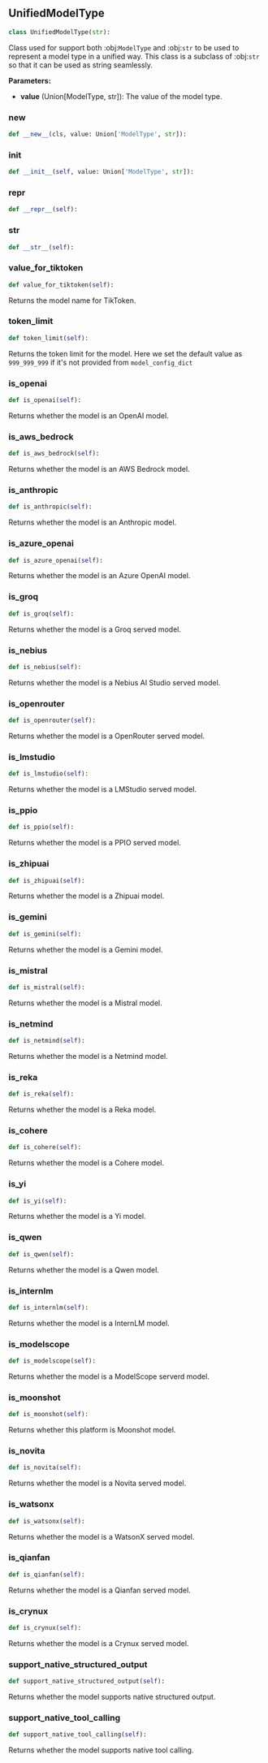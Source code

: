 <a id="camel.types.unified_model_type"></a>

<a id="camel.types.unified_model_type.UnifiedModelType"></a>

## UnifiedModelType

```python
class UnifiedModelType(str):
```

Class used for support both :obj:`ModelType` and :obj:`str` to be used
to represent a model type in a unified way. This class is a subclass of
:obj:`str` so that it can be used as string seamlessly.

**Parameters:**

- **value** (Union[ModelType, str]): The value of the model type.

<a id="camel.types.unified_model_type.UnifiedModelType.__new__"></a>

### __new__

```python
def __new__(cls, value: Union['ModelType', str]):
```

<a id="camel.types.unified_model_type.UnifiedModelType.__init__"></a>

### __init__

```python
def __init__(self, value: Union['ModelType', str]):
```

<a id="camel.types.unified_model_type.UnifiedModelType.__repr__"></a>

### __repr__

```python
def __repr__(self):
```

<a id="camel.types.unified_model_type.UnifiedModelType.__str__"></a>

### __str__

```python
def __str__(self):
```

<a id="camel.types.unified_model_type.UnifiedModelType.value_for_tiktoken"></a>

### value_for_tiktoken

```python
def value_for_tiktoken(self):
```

Returns the model name for TikToken.

<a id="camel.types.unified_model_type.UnifiedModelType.token_limit"></a>

### token_limit

```python
def token_limit(self):
```

Returns the token limit for the model. Here we set the default
value as `999_999_999` if it's not provided from `model_config_dict`

<a id="camel.types.unified_model_type.UnifiedModelType.is_openai"></a>

### is_openai

```python
def is_openai(self):
```

Returns whether the model is an OpenAI model.

<a id="camel.types.unified_model_type.UnifiedModelType.is_aws_bedrock"></a>

### is_aws_bedrock

```python
def is_aws_bedrock(self):
```

Returns whether the model is an AWS Bedrock model.

<a id="camel.types.unified_model_type.UnifiedModelType.is_anthropic"></a>

### is_anthropic

```python
def is_anthropic(self):
```

Returns whether the model is an Anthropic model.

<a id="camel.types.unified_model_type.UnifiedModelType.is_azure_openai"></a>

### is_azure_openai

```python
def is_azure_openai(self):
```

Returns whether the model is an Azure OpenAI model.

<a id="camel.types.unified_model_type.UnifiedModelType.is_groq"></a>

### is_groq

```python
def is_groq(self):
```

Returns whether the model is a Groq served model.

<a id="camel.types.unified_model_type.UnifiedModelType.is_nebius"></a>

### is_nebius

```python
def is_nebius(self):
```

Returns whether the model is a Nebius AI Studio served model.

<a id="camel.types.unified_model_type.UnifiedModelType.is_openrouter"></a>

### is_openrouter

```python
def is_openrouter(self):
```

Returns whether the model is a OpenRouter served model.

<a id="camel.types.unified_model_type.UnifiedModelType.is_lmstudio"></a>

### is_lmstudio

```python
def is_lmstudio(self):
```

Returns whether the model is a LMStudio served model.

<a id="camel.types.unified_model_type.UnifiedModelType.is_ppio"></a>

### is_ppio

```python
def is_ppio(self):
```

Returns whether the model is a PPIO served model.

<a id="camel.types.unified_model_type.UnifiedModelType.is_zhipuai"></a>

### is_zhipuai

```python
def is_zhipuai(self):
```

Returns whether the model is a Zhipuai model.

<a id="camel.types.unified_model_type.UnifiedModelType.is_gemini"></a>

### is_gemini

```python
def is_gemini(self):
```

Returns whether the model is a Gemini model.

<a id="camel.types.unified_model_type.UnifiedModelType.is_mistral"></a>

### is_mistral

```python
def is_mistral(self):
```

Returns whether the model is a Mistral model.

<a id="camel.types.unified_model_type.UnifiedModelType.is_netmind"></a>

### is_netmind

```python
def is_netmind(self):
```

Returns whether the model is a Netmind model.

<a id="camel.types.unified_model_type.UnifiedModelType.is_reka"></a>

### is_reka

```python
def is_reka(self):
```

Returns whether the model is a Reka model.

<a id="camel.types.unified_model_type.UnifiedModelType.is_cohere"></a>

### is_cohere

```python
def is_cohere(self):
```

Returns whether the model is a Cohere model.

<a id="camel.types.unified_model_type.UnifiedModelType.is_yi"></a>

### is_yi

```python
def is_yi(self):
```

Returns whether the model is a Yi model.

<a id="camel.types.unified_model_type.UnifiedModelType.is_qwen"></a>

### is_qwen

```python
def is_qwen(self):
```

Returns whether the model is a Qwen model.

<a id="camel.types.unified_model_type.UnifiedModelType.is_internlm"></a>

### is_internlm

```python
def is_internlm(self):
```

Returns whether the model is a InternLM model.

<a id="camel.types.unified_model_type.UnifiedModelType.is_modelscope"></a>

### is_modelscope

```python
def is_modelscope(self):
```

Returns whether the model is a ModelScope serverd model.

<a id="camel.types.unified_model_type.UnifiedModelType.is_moonshot"></a>

### is_moonshot

```python
def is_moonshot(self):
```

Returns whether this platform is Moonshot model.

<a id="camel.types.unified_model_type.UnifiedModelType.is_novita"></a>

### is_novita

```python
def is_novita(self):
```

Returns whether the model is a Novita served model.

<a id="camel.types.unified_model_type.UnifiedModelType.is_watsonx"></a>

### is_watsonx

```python
def is_watsonx(self):
```

Returns whether the model is a WatsonX served model.

<a id="camel.types.unified_model_type.UnifiedModelType.is_qianfan"></a>

### is_qianfan

```python
def is_qianfan(self):
```

Returns whether the model is a Qianfan served model.

<a id="camel.types.unified_model_type.UnifiedModelType.is_crynux"></a>

### is_crynux

```python
def is_crynux(self):
```

Returns whether the model is a Crynux served model.

<a id="camel.types.unified_model_type.UnifiedModelType.support_native_structured_output"></a>

### support_native_structured_output

```python
def support_native_structured_output(self):
```

Returns whether the model supports native structured output.

<a id="camel.types.unified_model_type.UnifiedModelType.support_native_tool_calling"></a>

### support_native_tool_calling

```python
def support_native_tool_calling(self):
```

Returns whether the model supports native tool calling.
